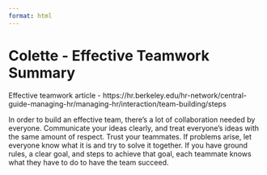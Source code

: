 ```yaml
---
format: html
---
```


# Colette - Effective Teamwork Summary {-}

Effective teamwork article - https://hr.berkeley.edu/hr-network/central-guide-managing-hr/managing-hr/interaction/team-building/steps

In order to build an effective team, there's a lot of collaboration needed by everyone. Communicate your ideas clearly, and treat everyone's ideas with the same amount of respect. Trust your teammates. If problems arise, let everyone know what it is and try to solve it together. If you have ground rules, a clear goal, and steps to achieve that goal, each teammate knows what they have to do to have the team succeed. 
